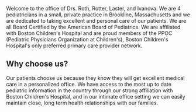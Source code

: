 Welcome to the office of Drs. Roth, Rotter, Laster, and Ivanova. We are 4 pediatricians in a small, private practice in Brookline, Massachusetts and we are dedicated to taking excellent and personal care of our patients. We are all Board Certified by the American Board of Pediatrics. We are affiliated with Boston Children's Hospital and are proud members of the PPOC (Pediatric Physicians Organization at Children's), Boston Children's Hospital's only preferred primary care provider network.
        
## Why choose us? 
        
Our patients choose us because they know they will get excellent medical care in a personalized office. We have access to the most up to date pediatric information in the country through our strong affiliation with Boston Children's Hospital, and in our intimate office setting we can easily maintain close, long term health relationships with our families.
